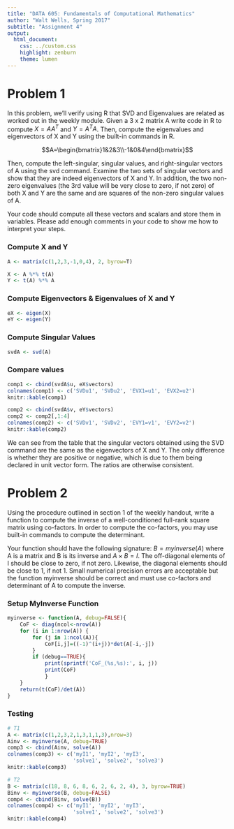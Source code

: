 ```yaml
---
title: "DATA 605: Fundamentals of Computational Mathematics"
author: "Walt Wells, Spring 2017"
subtitle: "Assignment 4"
output:
  html_document:
    css: ../custom.css
    highlight: zenburn
    theme: lumen
---
```

# Problem 1

In this problem, we'll verify using R that SVD and Eigenvalues are related as worked out in the weekly module. Given a 3 x 2 matrix A write code in R to compute $X = AA^T$ and $Y = A^TA$. Then, compute the eigenvalues and eigenvectors of X and Y using the built-in commands in R.

$$A=\begin{bmatrix}1&2&3\\-1&0&4\end{bmatrix}$$

Then, compute the left-singular, singular values, and right-singular vectors of A using the svd command. Examine the two sets of singular vectors and show that they are indeed eigenvectors of X and Y. In addition, the two non-zero eigenvalues (the 3rd value will be very close to zero, if not zero) of both X and Y are the same and are squares of the
non-zero singular values of A.

Your code should compute all these vectors and scalars and store them in variables. Please add enough comments in your code to show me how to interpret your steps.


### Compute X and Y

```r
A <- matrix(c(1,2,3,-1,0,4), 2, byrow=T)

X <- A %*% t(A)
Y <- t(A) %*% A
```

### Compute Eigenvectors & Eigenvalues of X and Y

```r
eX <- eigen(X)
eY <- eigen(Y)
```

### Compute Singular Values 

```r
svdA <- svd(A)
```

### Compare values

```r
comp1 <- cbind(svdA$u, eX$vectors)
colnames(comp1) <- c('SVDu1', 'SVDu2', 'EVX1=u1', 'EVX2=u2')
knitr::kable(comp1)

comp2 <- cbind(svdA$v, eY$vectors)
comp2 <- comp2[,1:4]
colnames(comp2) <- c('SVDv1', 'SVDv2', 'EVY1=v1', 'EVY2=v2')
knitr::kable(comp2)
```

We can see from the table that the singular vectors obtained using the SVD command are the same as the eigenvectors of X and Y.   The only difference is whether they are positive or negative, which is due to them being declared in unit vector form.   The ratios are otherwise consistent. 

# Problem 2

Using the procedure outlined in section 1 of the weekly handout, write a function to compute the inverse of a well-conditioned full-rank square matrix using co-factors. In order to compute the co-factors, you may use built-in commands to compute the determinant.

Your function should have the following signature:
$B = myinverse(A)$
where A is a matrix and B is its inverse and $A \times B = I$. The off-diagonal elements of I should be close to zero, if not zero. Likewise, the diagonal elements should be close to 1, if not 1. Small numerical precision errors are acceptable but the function myinverse should be correct and must use co-factors and determinant of A to compute the inverse.

### Setup MyInverse Function

```r
myinverse <- function(A, debug=FALSE){
    CoF <- diag(ncol<-nrow(A))
    for (i in 1:nrow(A)) { 
        for (j in 1:ncol(A)){ 
            CoF[i,j]=((-1)^(i+j))*det(A[-i,-j])
        }
        if (debug==TRUE){
            print(sprintf('CoF_(%s,%s):', i, j))
            print(CoF)            
            }
    }
    return(t(CoF)/det(A))
}
```

### Testing

```r
# T1
A <- matrix(c(1,2,3,2,1,3,1,1,3),nrow=3)
Ainv <- myinverse(A, debug=TRUE)
comp3 <- cbind(Ainv, solve(A))
colnames(comp3) <- c('myI1', 'myI2', 'myI3', 
                     'solve1', 'solve2', 'solve3')
knitr::kable(comp3)

# T2
B <- matrix(c(18, 8, 6, 8, 6, 2, 6, 2, 4), 3, byrow=TRUE)
Binv <- myinverse(B, debug=FALSE)
comp4 <- cbind(Binv, solve(B))
colnames(comp4) <- c('myI1', 'myI2', 'myI3', 
                     'solve1', 'solve2', 'solve3')
knitr::kable(comp4)
```